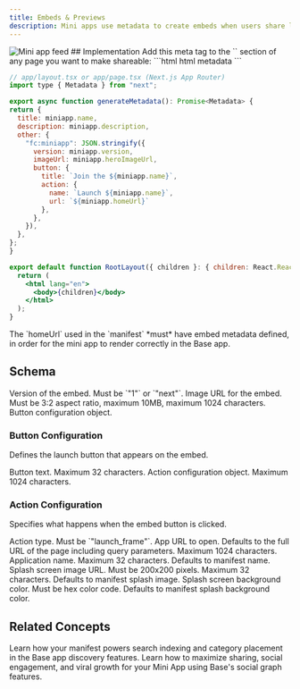 ```yaml
---
title: Embeds & Previews
description: Mini apps use metadata to create embeds when users share links. The embed shows a preview image and launch button.
---
```


<Panel>
<Frame caption="Mini App embed in social feed">
  <img src="/images/minikit/feed_mini.jpg" alt="Mini app feed" className="h-[220px] w-auto"/>
</Frame>
</Panel>
## Implementation
Add this meta tag to the `<head>` section of any page you want to make shareable:

<CodeGroup>
  ```html html metadata
  <!DOCTYPE html>
  <html lang="en">
    <head>
      <title>My Mini App</title>
      <meta
        name="fc:miniapp"
        content='{
          "version": "next",
          "imageUrl": "https://example.com/preview.png",
          "button": {
            "title": "Open App",
            "action": {
              "type": "launch_frame",
              "url": "https://example.com"
            }
          }
        }'
      />
    </head>
    <body>
      <!-- Your app content -->
    </body>
  </html>
  ```
  
  ```jsx next.js metadata
  // app/layout.tsx or app/page.tsx (Next.js App Router)
  import type { Metadata } from "next";
  
export async function generateMetadata(): Promise<Metadata> {
  return {
    title: miniapp.name,
    description: miniapp.description,
    other: {
      "fc:miniapp": JSON.stringify({
        version: miniapp.version,
        imageUrl: miniapp.heroImageUrl,
        button: {
          title: `Join the ${miniapp.name}`,
          action: {
            name: `Launch ${miniapp.name}`,
            url: `${miniapp.homeUrl}`
          },
        },
      }),
    },
  };
}
  
  export default function RootLayout({ children }: { children: React.ReactNode }) {
    return (
      <html lang="en">
        <body>{children}</body>
      </html>
    );
  }
  ```
</CodeGroup>
<Tip>The `homeUrl` used in the `manifest` *must* have embed metadata defined, in order for the mini app to render correctly in the Base app.</Tip>



## Schema

<Card>
<ParamField path="version" type="string" required>
Version of the embed. Must be `"1"` or `"next"`.
</ParamField>

<ParamField path="imageUrl" type="string" required>
Image URL for the embed. Must be 3:2 aspect ratio, maximum 10MB, maximum 1024 characters.
</ParamField>

<ParamField path="button" type="object" required>
Button configuration object.
</ParamField>
</Card>

### Button Configuration

Defines the launch button that appears on the embed.

<Card>
<ParamField path="button.title" type="string" required>
Button text. Maximum 32 characters.
</ParamField>

<ParamField path="button.action" type="object" required>
Action configuration object. Maximum 1024 characters.
</ParamField>
</Card>

### Action Configuration

Specifies what happens when the embed button is clicked.

<Card>
<ParamField path="button.action.type" type="string" required>
Action type. Must be `"launch_frame"`.
</ParamField>

<ParamField path="button.action.url" type="string">
App URL to open. Defaults to the full URL of the page including query parameters. Maximum 1024 characters.
</ParamField>

<ParamField path="button.action.name" type="string">
Application name. Maximum 32 characters. Defaults to manifest name.
</ParamField>

<ParamField path="button.action.splashImageUrl" type="string">
Splash screen image URL. Must be 200x200 pixels. Maximum 32 characters. Defaults to manifest splash image.
</ParamField>

<ParamField path="button.action.splashBackgroundColor" type="string">
Splash screen background color. Must be hex color code. Defaults to manifest splash background color.
</ParamField>
</Card>


## Related Concepts

<CardGroup cols={2}>
<Card title="Search and Discovery" href="/mini-apps/technical-guides/search-and-discovery">
  Learn how your manifest powers search indexing and category placement in the Base app discovery features.
</Card>

<Card title="Sharing and Social Graph" href="/mini-apps/technical-guides/sharing-and-social-graph">
  Learn how to maximize sharing, social engagement, and viral growth for your Mini App using Base's social graph features.
</Card>
</CardGroup>

